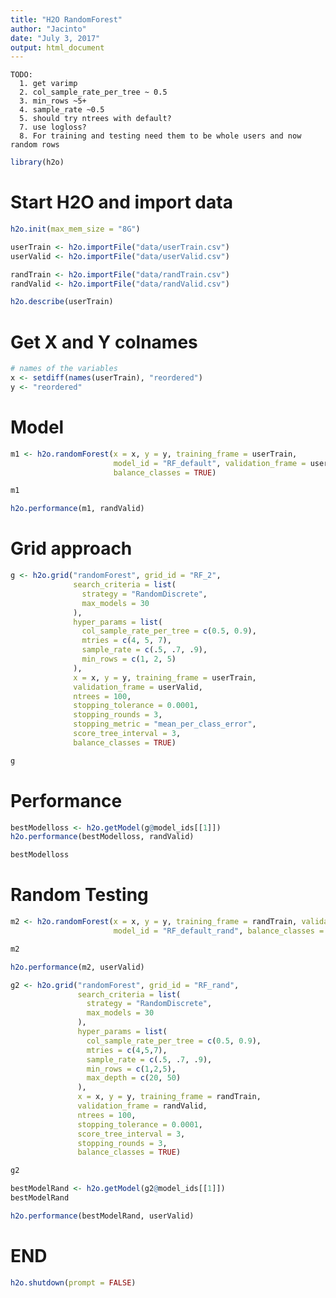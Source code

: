 ```yaml
---
title: "H2O RandomForest"
author: "Jacinto"
date: "July 3, 2017"
output: html_document
---
```


```
TODO:  
  1. get varimp
  2. col_sample_rate_per_tree ~ 0.5 
  3. min_rows ~5+ 
  4. sample_rate ~0.5 
  5. should try ntrees with default? 
  7. use logloss? 
  8. For training and testing need them to be whole users and now random rows 

```

```r
library(h2o)
```

# Start H2O and import data  
```r
h2o.init(max_mem_size = "8G")
```
```r
userTrain <- h2o.importFile("data/userTrain.csv")
userValid <- h2o.importFile("data/userValid.csv")

randTrain <- h2o.importFile("data/randTrain.csv")
randValid <- h2o.importFile("data/randValid.csv")
```
```r
h2o.describe(userTrain)
```

# Get X and Y colnames  
```r
# names of the variables 
x <- setdiff(names(userTrain), "reordered")
y <- "reordered"
```


# Model  

```r
m1 <- h2o.randomForest(x = x, y = y, training_frame = userTrain, 
                       model_id = "RF_default", validation_frame = userValid,
                       balance_classes = TRUE)
```

```r
m1
```

```r
h2o.performance(m1, randValid)
```


# Grid approach  

```r
g <- h2o.grid("randomForest", grid_id = "RF_2",
              search_criteria = list(
                strategy = "RandomDiscrete",
                max_models = 30
              ),
              hyper_params = list(
                col_sample_rate_per_tree = c(0.5, 0.9),
                mtries = c(4, 5, 7),
                sample_rate = c(.5, .7, .9),
                min_rows = c(1, 2, 5)
              ),
              x = x, y = y, training_frame = userTrain,
              validation_frame = userValid,
              ntrees = 100,
              stopping_tolerance = 0.0001,
              stopping_rounds = 3,
              stopping_metric = "mean_per_class_error",
              score_tree_interval = 3,
              balance_classes = TRUE)
```
```r
g
```

# Performance 

```r
bestModelloss <- h2o.getModel(g@model_ids[[1]])
h2o.performance(bestModelloss, randValid)
```
```r
bestModelloss
```

# Random Testing
```r
m2 <- h2o.randomForest(x = x, y = y, training_frame = randTrain, validation_frame = randValid,
                       model_id = "RF_default_rand", balance_classes = TRUE)
```
```r
m2
```
```r
h2o.performance(m2, userValid)
```

```r
g2 <- h2o.grid("randomForest", grid_id = "RF_rand",
               search_criteria = list(
                 strategy = "RandomDiscrete",
                 max_models = 30
               ),
               hyper_params = list(
                 col_sample_rate_per_tree = c(0.5, 0.9),
                 mtries = c(4,5,7),
                 sample_rate = c(.5, .7, .9),
                 min_rows = c(1,2,5),
                 max_depth = c(20, 50)
               ),
               x = x, y = y, training_frame = randTrain,
               validation_frame = randValid,
               ntrees = 100,
               stopping_tolerance = 0.0001,
               score_tree_interval = 3, 
               stopping_rounds = 3,
               balance_classes = TRUE)
```
```r
g2
```
```r
bestModelRand <- h2o.getModel(g2@model_ids[[1]])
bestModelRand
```
```r
h2o.performance(bestModelRand, userValid)
```


# END  
```r
h2o.shutdown(prompt = FALSE)
```

